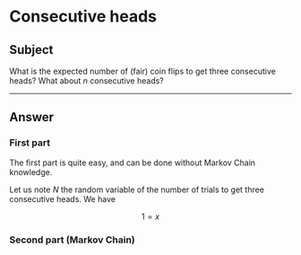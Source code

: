 # Consecutive heads

## Subject

What is the expected number of (fair) coin flips to get three consecutive heads? What about $n$ consecutive heads?

---

## Answer

### First part

The first part is quite easy, and can be done without Markov Chain knowledge.

Let us note $N$ the random variable of the number of trials to get three consecutive heads. We have

$$1=x$$



### Second part (Markov Chain)


